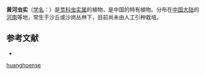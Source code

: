 {{Speciesbox
| name = 黄河虫实
| status = 
| status_system = 
| image =
| genus = Corispermum
| species = huanghoense
| authority = Tsien et C. G. Ma
}}

'''黄河虫实'''（[[学名|学名]]：{{lang|la|''Corispermum huanghoense''}}）是[[苋科|苋科]][[虫实属|虫实属]]的植物，是中国的特有植物。分布在[[中国大陆|中国大陆]]的[[河南|河南]]等地，常生于沙丘或沙岗丛林下，目前尚未由人工引种栽培。

== 参考文献 ==
<div class="references-small">
* {{cite web| url =http://www.bioinfo.cn/db05/KmzwSpecies.php?action=view&id=3802| title =黄河虫实| work =《中国高等植物数据库全库》| publisher =中国科学院微生物研究所| author =昆明植物研究所| accessdate =2009-02-25| deadurl =yes| archiveurl =https://web.archive.org/web/20160305054207/http://www.bioinfo.cn/db05/KmzwSpecies.php?action=view&id=3802| archivedate =2016-03-05}}
</div>
{{Taxonbar|from=Q11177867}}

{{DEFAULTSORT:Corispermum huanghoense}}
[[Category:虫实属|huanghoense]]


{{Amaranthaceae-stub}}